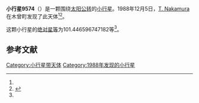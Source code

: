 {{Infobox planet
| bgcolour = #FFFFC0
| name = 9574 Taku
| symbol = 
| image = 
| caption = 
| discovery = yes
| discovery_ref = 
| discoverer = [[T._Nakamura|T. Nakamura]]
| discovery_site = [[木曾町|木曾町]] 
| discovered = 1988年12月5日
| designations = yes
| mp_name = 
| named_after = 
| alt_names = 1988 XB5/ 1981 VX1 / 1991 RG38 / 1993 FP1
| mp_category = [[主带小行星|主带小行星]]
| orbit_ref = <ref name="a">[http://ssd.jpl.nasa.gov/sbdb.cgi?sstr=9574 9574 Taku] {{Wayback|url=http://ssd.jpl.nasa.gov/sbdb.cgi?sstr=9574 |date=20210717065639 }}，小行星數據庫瀏覽器（JPL Small-Body Database Browser）－[[美国国家航空航天局|美国国家航空航天局]]喷气推进实验室</ref>
| epoch = 2456400.5 (2013年4月18日更新)
| aphelion = {{convert|2.475915096977086|AU|km|3|abbr=on|lk=out}}
| perihelion = {{convert|2.013771371790911|AU|km|3|abbr=on}}
| semimajor = {{convert|2.244843234383999|AU|km|3|abbr=on}}
| eccentricity = 0.102934521
| period = 1228.506487 [[日|日]]<br />3.36[[儒略年|儒略年]]
| avg_speed = 
| inclination = 4.794873238290138
| asc_node = 63.25846447990997
| mean_anomaly = 
| arg_peri = 101.446596747182
| satellites = 
| physical_characteristics = yes
| dimensions = 
| mass = 
| density = 
| surface_grav = 
| escape_velocity = 
| sidereal_day = 
| axial_tilt = 
| pole_ecliptic_lat = 
| pole_ecliptic_lon = 
| albedo = 
| temperatures= 
| temp_name1 = 
| mean_temp_1 = 
| max_temp_1 = 
| temp_name2 = 
| max_temp_2 = 
| spectral_type = 
| abs_magnitude = 101.446596747182
}}

'''小行星9574'''（{{lang-en|9574 Taku}}）是一颗围绕[[太阳|太阳]][[公转|公转]]的[[小行星|小行星]]。1988年12月5日，[[T._Nakamura|T. Nakamura]]在木曾町发现了此天体<ref name="a" /><ref>{{cite news|title=小行星列表|url=http://cfa-www.harvard.edu/iau/lists/NumberedMPs.txt|accessdate=2013-07-08|newspaper=哈佛大学|archive-date=2008-05-17|archive-url=https://web.archive.org/web/20080517010638/http://cfa-www.harvard.edu/iau/lists/NumberedMPs.txt|dead-url=no}}</ref>。

这颗小行星的[[绝对星等|绝对星等]]为101.446596747182等<ref name="a" />。

==参考文献==
{{reflist}}
{{Minor Planet Number|[[小行星9573|小行星9573]]|[[小行星9575|小行星9575]]}}

{{小天体}}

[[Category:小行星带天体|Category:小行星带天体]]
[[Category:1988年发现的小行星|Category:1988年发现的小行星]]

{{asteroid-stub}}